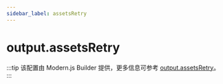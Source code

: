 ```yaml
---
sidebar_label: assetsRetry
---
```


# output.assetsRetry

:::tip
该配置由 Modern.js Builder 提供，更多信息可参考 [output.assetsRetry](https://modernjs.dev/builder/api/config-output.html#outputassetsretry)。
:::


<Main />
